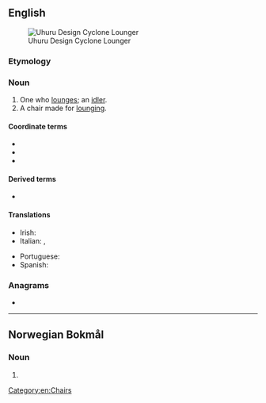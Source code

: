 ==English==
[[File:Uhuru Design Cyclone Lounger.png|thumb|Uhuru Design Cyclone Lounger]]

===Etymology===
{{suffix|en|lounge|er}}

===Noun===
{{en-noun}}

# One who [[lounge]]s; an [[idler]].
# A chair made for [[lounge|lounging]].

====Coordinate terms====
{{sense|chair}}
* {{l|en|recliner}}
* {{l|en|lazyboy}}
* {{l|en|barcalounger}}

====Derived terms====
* {{l|en|barcalounger}}

====Translations====
{{trans-top|chair}}
* Irish: {{t|ga|bruachaire|m}}
* Italian: {{t|it|lettino da spiaggia|m}}, {{t|it|lettino|m}}
{{trans-mid}}
* Portuguese: {{t|pt|espreguiçadeira|f}}
* Spanish: {{t+|es|tumbona|f}}
{{trans-bottom}}

===Anagrams===
* {{anagrams|en|a=eglnoru|regulon}}

[[Category:en:Chairs]]

----

==Norwegian Bokmål==

===Noun===
{{head|nb|noun form|g=m}}

# {{inflection of|nb|lounge||indef|p}}